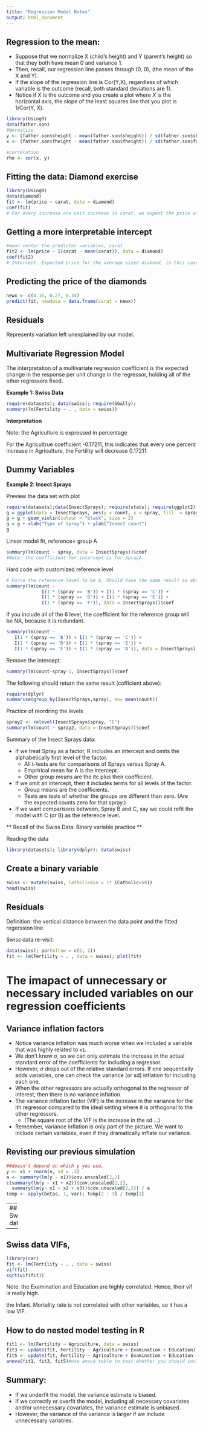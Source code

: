 ```yaml
---
title: "Regression Model Notes"
output: html_document
---
```


##  Regression to the mean:

* Suppose that we normalize X (child's height) and Y (parent's height) so that they both have mean 0 and variance 1. 
* Then, recall, our regression line passes through (0, 0), (the mean of the X and Y).
* If the slope of the regression line is Cor(Y,X), regardless of which variable is the outcome (recall, both standard deviations are 1).
* Notice if X is the outcome and you create a plot where $X$ is the horizontal axis, the slope of the least squares line that you plot is 1/Cor(Y, X). 

```r
library(UsingR)
data(father.son)
#Normalize
y <- (father.son$sheight - mean(father.son$sheight)) / sd(father.son$sheight)
x <- (father.son$fheight - mean(father.son$fheight)) / sd(father.son$fheight)

#correlation
rho <- cor(x, y)

```


## Fitting the data: Diamond exercise
```r
library(UsingR)
data(diamond)
fit <- lm(price ~ carat, data = diamond)
coef(fit)
# For every increase one unit increase in carat, we expect the price will increase by 3721.0249
```

## Getting a more interpretable intercept
```r
#mean center the predictor variables, carat
fit2 <- lm(price ~ I(carat - mean(carat)), data = diamond)
coef(fit2)
# Intercept: Expected price for the average sized diamond, in this case is 0.2042
```

## Predicting the price of the diamonds
```r
newx <- c(0.16, 0.27, 0.34)
predict(fit, newdata = data.frame(carat = newx))
```

## Residuals

Represents variation left unexplained by our model.

## Multivariate Regression Model

The interpretation of a multivariate regression coefficient is the expected change in the response per unit change in the regressor, holding all of the other regressors fixed.

**Example 1: Swiss Data**

```r
require(datasets); data(swiss); require(GGally);
summary(lm(Fertility ~ . , data = swiss))

```

**Interpretation** 

Note: the Agriculture is expressed in percentage


For the Agricultrue coefficient -0.17211, this indicates that every one percent increase in Agriculture, the Fertility will decrease 0.17211. 


## Dummy Variables

**Example 2: Insect Sprays**

Preview the data set with plot
```r
require(datasets);data(InsectSprays); require(stats); require(ggplot2)
g = ggplot(data = InsectSprays, aes(y = count, x = spray, fill  = spray))
g = g + geom_violin(colour = "black", size = 2)
g = g + xlab("Type of spray") + ylab("Insect count")
g
```

Linear model fit, reference= group A
```r
summary(lm(count ~ spray, data = InsectSprays))$coef
#Note: the coefficient for intercept is for SprayA.
```


Hard code with customized reference level
```r
# Force the reference level to be A. Should have the same result as above
summary(lm(count ~ 
             I(1 * (spray == 'B')) + I(1 * (spray == 'C')) + 
             I(1 * (spray == 'D')) + I(1 * (spray == 'E')) +
             I(1 * (spray == 'F')), data = InsectSprays))$coef
```

If you include all of the 6 level, the coefficient for the reference group will be NA, because it is redundant.

```r
summary(lm(count ~ 
   I(1 * (spray == 'B')) + I(1 * (spray == 'C')) +  
   I(1 * (spray == 'D')) + I(1 * (spray == 'E')) +
   I(1 * (spray == 'F')) + I(1 * (spray == 'A')), data = InsectSprays))$coef
```


Remove the intercept:
```r
summary(lm(count~spray-1, InsectSprays))$coef
```


The following should return the same result (cofficient above):

```r
require(dplyr)
summarise(group_by(InsectSprays,spray), mn= mean(count))
```


Practice of reordring the levels

```r
spray2 <- relevel(InsectSprays$spray, "C")
summary(lm(count ~ spray2, data = InsectSprays))$coef
```

Summary of the Insect Sprays data:

* If we treat Spray as a factor, R includes an intercept and omits the alphabetically first level of the factor.
  * All t-tests are for comparisons of Sprays versus Spray A.
  * Emprirical mean for A is the intercept.
  * Other group means are the itc plus their coefficient. 
* If we omit an intercept, then it includes terms for all levels of the factor. 
  * Group means are the coefficients. 
  * Tests are tests of whether the groups are different than zero. (Are the expected counts zero for that spray.)
* If we want comparisons between, Spray B and C, say we could refit the model with C (or B) as the reference level. 


** Recall of the Swiss Data: Binary variable practice ** 

Reading the data
```r
library(datasets); library(dplyr); data(swiss)
```


## Create a binary variable
```r
swiss <- mutate(swiss, CatholicBin = 1* (Catholic>50))
head(swiss)
```

## Residuals

Definition: the vertical distance between the data point and the fitted regerssion line.


Swiss data re-visit:
```r
data(swiss); par(mfrow = c(2, 2))
fit <- lm(Fertility ~ . , data = swiss); plot(fit)
```

# The imapact of unnecessary or necessary included variables on our regression coefficients


## Variance inflation factors
* Notice variance inflation was much worse when we included a variable that
was highly related to `x1`. 
* We don't know $\sigma$, so we can only estimate the increase in the actual standard error of the coefficients for including a regressor.
* However, $\sigma$ drops out of the relative standard errors. If one sequentially adds variables, one can check the variance (or sd) inflation for including each one.
* When the other regressors are actually orthogonal to the regressor of interest, then there is no variance inflation.
* The variance inflation factor (VIF) is the increase in the variance for the ith regressor compared to the ideal setting where it is orthogonal to the other regressors.
  * (The square root of the VIF is the increase in the sd ...)
* Remember, variance inflation is only part of the picture. We want to include certain variables, even if they dramatically inflate our variance. 

## Revisting our previous simulation
```r
##doesn't depend on which y you use,
y <- x1 + rnorm(n, sd = .3)
a <- summary(lm(y ~ x1))$cov.unscaled[2,2]
c(summary(lm(y ~ x1 + x2))$cov.unscaled[2,2],
  summary(lm(y~ x1 + x2 + x3))$cov.unscaled[2,2]) / a
temp <- apply(betas, 1, var); temp[2 : 3] / temp[1]
```

---
## Swiss data
```r
data(swiss); 
fit1 <- lm(Fertility ~ Agriculture, data = swiss)
a <- summary(fit1)$cov.unscaled[2,2]
fit2 <- update(fit, Fertility ~ Agriculture + Examination)
fit3 <- update(fit, Fertility ~ Agriculture + Examination + Education)
  c(summary(fit2)$cov.unscaled[2,2],
    summary(fit3)$cov.unscaled[2,2]) / a 
```

---
## Swiss data VIFs, 
```r
library(car)
fit <- lm(Fertility ~ . , data = swiss)
vif(fit)
sqrt(vif(fit))
```

Note: the Examination and Education are highly correlated. Hence, their vif is really high.

the Infant. Mortality rate is not correlated with other variables, so it has a low VIF.


## How to do nested model testing in R
```r
fit1 <- lm(Fertility ~ Agriculture, data = swiss)
fit3 <- update(fit, Fertility ~ Agriculture + Examination + Education)
fit5 <- update(fit, Fertility ~ Agriculture + Examination + Education + Catholic + Infant.Mortality)
anova(fit1, fit3, fit5)#use anova table to test whether you should include certain variables
```

## Summary:

* If we underfit the model, the variance estimate is biased. 
* If we correctly or overfit the model, including all necessary covariates and/or unnecessary covariates, the variance estimate is unbiased.
* However, the variance of the variance is larger if we include unnecessary variables.


